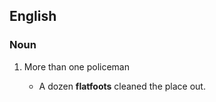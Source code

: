 ==English==
===Noun===
{{plural of|flatfoot}}

# {{slang|dated|pejorative}} More than one policeman
#* A dozen '''flatfoots''' cleaned the place out.